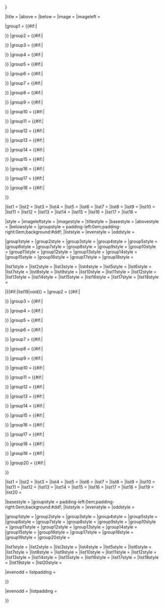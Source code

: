 {{Navbox
|name = {{{name|Navbox long}}}
|state = {{{state|}}}
|navbar = {{{navbar|}}}
|border = {{{border|{{{1|}}}}}}

|title = {{{title|}}}
|above = {{{above|}}}
|below = {{{below|}}}
|image = {{{image|}}}
|imageleft = {{{imageleft|}}}

|group1 = {{#if:{{{group1|}}}|<div style="padding:{{{grouppadding|0em 0.75em;}}}">{{{group1|}}}</div>}}
|group2 = {{#if:{{{group2|}}}|<div style="padding:{{{grouppadding|0em 0.75em;}}}">{{{group2|}}}</div>}}
|group3 = {{#if:{{{group3|}}}|<div style="padding:{{{grouppadding|0em 0.75em;}}}">{{{group3|}}}</div>}}
|group4 = {{#if:{{{group4|}}}|<div style="padding:{{{grouppadding|0em 0.75em;}}}">{{{group4|}}}</div>}}
|group5 = {{#if:{{{group5|}}}|<div style="padding:{{{grouppadding|0em 0.75em;}}}">{{{group5|}}}</div>}}
|group6 = {{#if:{{{group6|}}}|<div style="padding:{{{grouppadding|0em 0.75em;}}}">{{{group6|}}}</div>}}
|group7 = {{#if:{{{group7|}}}|<div style="padding:{{{grouppadding|0em 0.75em;}}}">{{{group7|}}}</div>}}
|group8 = {{#if:{{{group8|}}}|<div style="padding:{{{grouppadding|0em 0.75em;}}}">{{{group8|}}}</div>}}
|group9 = {{#if:{{{group9|}}}|<div style="padding:{{{grouppadding|0em 0.75em;}}}">{{{group9|}}}</div>}}
|group10 = {{#if:{{{group10|}}}|<div style="padding:{{{grouppadding|0em 0.75em;}}}">{{{group10|}}}</div>}}
|group11 = {{#if:{{{group11|}}}|<div style="padding:{{{grouppadding|0em 0.75em;}}}">{{{group11|}}}</div>}}
|group12 = {{#if:{{{group12|}}}|<div style="padding:{{{grouppadding|0em 0.75em;}}}">{{{group12|}}}</div>}}
|group13 = {{#if:{{{group13|}}}|<div style="padding:{{{grouppadding|0em 0.75em;}}}">{{{group13|}}}</div>}}
|group14 = {{#if:{{{group14|}}}|<div style="padding:{{{grouppadding|0em 0.75em;}}}">{{{group14|}}}</div>}}
|group15 = {{#if:{{{group15|}}}|<div style="padding:{{{grouppadding|0em 0.75em;}}}">{{{group15|}}}</div>}}
|group16 = {{#if:{{{group16|}}}|<div style="padding:{{{grouppadding|0em 0.75em;}}}">{{{group16|}}}</div>}}
|group17 = {{#if:{{{group17|}}}|<div style="padding:{{{grouppadding|0em 0.75em;}}}">{{{group17|}}}</div>}}
|group18 = {{#if:{{{group18|}}}|<div style="padding:{{{grouppadding|0em 0.75em;}}}">{{{group18|}}}</div>}}

|list1 = {{{list1|}}}
|list2 = {{{list2|}}}
|list3 = {{{list3|}}}
|list4 = {{{list4|}}}
|list5 = {{{list5|}}}
|list6 = {{{list6|}}}
|list7 = {{{list7|}}}
|list8 = {{{list8|}}}
|list9 = {{{list9|}}}
|list10 = {{{list10|}}}
|list11 = {{{list11|}}}
|list12 = {{{list12|}}}
|list13 = {{{list13|}}}
|list14 = {{{list14|}}}
|list15 = {{{list15|}}}
|list16 = {{{list16|}}}
|list17 = {{{list17|}}}
|list18 = {{{list18|}}}

|style = {{{style|}}}{{{bodystyle|}}}
|imageleftstyle = {{{imageleftstyle|}}}
|imagestyle = {{{imagestyle|}}}
|titlestyle = {{{titlestyle|}}}
|basestyle = {{{basestyle|}}}
|abovestyle = {{{abovestyle|}}}
|belowstyle = {{{belowstyle|}}}
|groupstyle = padding-left:0em;padding-right:0em;background:#ddf;{{{groupstyle|}}}
|liststyle = {{{liststyle|}}}
|evenstyle = {{{evenstyle|}}}
|oddstyle = {{{oddstyle|}}}

|group1style = {{{group1style|}}}
|group2style = {{{group2style|}}}
|group3style = {{{group3style|}}}
|group4style = {{{group4style|}}}
|group5style = {{{group5style|}}}
|group6style = {{{group6style|}}}
|group7style = {{{group7style|}}}
|group8style = {{{group8style|}}}
|group9style = {{{group9style|}}}
|group10style = {{{group10style|}}}
|group11style = {{{group11style|}}}
|group12style = {{{group12style|}}}
|group13style = {{{group13style|}}}
|group14style = {{{group14style|}}}
|group15style = {{{group15style|}}}
|group16style = {{{group16style|}}}
|group17style = {{{group17style|}}}
|group18style = {{{group18style|}}}

|list1style = {{{list1style|}}}
|list2style = {{{list2style|}}}
|list3style = {{{list3style|}}}
|list4style = {{{list4style|}}}
|list5style = {{{list5style|}}}
|list6style = {{{list6style|}}}
|list7style = {{{list7style|}}}
|list8style = {{{list8style|}}}
|list9style = {{{list9style|}}}
|list10style = {{{list10style|}}}
|list11style = {{{list11style|}}}
|list12style = {{{list12style|}}}
|list13style = {{{list13style|}}}
|list14style = {{{list14style|}}}
|list15style = {{{list15style|}}}
|list16style = {{{list16style|}}}
|list17style = {{{list17style|}}}
|list18style = {{{list18style|}}}

|{{#if:{{{list19|}}}{{{list20|}}}{{{list21|}}}{{{list22|}}}{{{list23|}}}{{{list24|}}}{{{list25|}}}{{{list26|}}}{{{list27|}}}{{{list28|}}}{{{list29|}}}{{{list30|}}}{{{list31|}}}{{{list32|}}}{{{list33|}}}{{{list34|}}}{{{list35|}}}{{{list36|}}}{{{list37|}}}{{{list38|}}}|list19|void}} = {{Navbox|child

|group1  = {{#if:{{{group19|}}}|<div style="padding:{{{grouppadding|0em 0.75em;}}}">{{{group19|}}}</div>}}
|group2  = {{#if:{{{group20|}}}|<div style="padding:{{{grouppadding|0em 0.75em;}}}">{{{group20|}}}</div>}}
|group3  = {{#if:{{{group21|}}}|<div style="padding:{{{grouppadding|0em 0.75em;}}}">{{{group21|}}}</div>}}
|group4  = {{#if:{{{group22|}}}|<div style="padding:{{{grouppadding|0em 0.75em;}}}">{{{group22|}}}</div>}}
|group5  = {{#if:{{{group23|}}}|<div style="padding:{{{grouppadding|0em 0.75em;}}}">{{{group23|}}}</div>}}
|group6  = {{#if:{{{group24|}}}|<div style="padding:{{{grouppadding|0em 0.75em;}}}">{{{group24|}}}</div>}}
|group7  = {{#if:{{{group25|}}}|<div style="padding:{{{grouppadding|0em 0.75em;}}}">{{{group25|}}}</div>}}
|group8  = {{#if:{{{group26|}}}|<div style="padding:{{{grouppadding|0em 0.75em;}}}">{{{group26|}}}</div>}}
|group9  = {{#if:{{{group27|}}}|<div style="padding:{{{grouppadding|0em 0.75em;}}}">{{{group27|}}}</div>}}
|group10 = {{#if:{{{group28|}}}|<div style="padding:{{{grouppadding|0em 0.75em;}}}">{{{group28|}}}</div>}}
|group11 = {{#if:{{{group29|}}}|<div style="padding:{{{grouppadding|0em 0.75em;}}}">{{{group29|}}}</div>}}
|group12 = {{#if:{{{group30|}}}|<div style="padding:{{{grouppadding|0em 0.75em;}}}">{{{group30|}}}</div>}}
|group13 = {{#if:{{{group31|}}}|<div style="padding:{{{grouppadding|0em 0.75em;}}}">{{{group31|}}}</div>}}
|group14 = {{#if:{{{group32|}}}|<div style="padding:{{{grouppadding|0em 0.75em;}}}">{{{group32|}}}</div>}}
|group15 = {{#if:{{{group33|}}}|<div style="padding:{{{grouppadding|0em 0.75em;}}}">{{{group33|}}}</div>}}
|group16 = {{#if:{{{group34|}}}|<div style="padding:{{{grouppadding|0em 0.75em;}}}">{{{group34|}}}</div>}}
|group17 = {{#if:{{{group35|}}}|<div style="padding:{{{grouppadding|0em 0.75em;}}}">{{{group35|}}}</div>}}
|group18 = {{#if:{{{group36|}}}|<div style="padding:{{{grouppadding|0em 0.75em;}}}">{{{group36|}}}</div>}}
|group19 = {{#if:{{{group37|}}}|<div style="padding:{{{grouppadding|0em 0.75em;}}}">{{{group37|}}}</div>}}
|group20 = {{#if:{{{group38|}}}|<div style="padding:{{{grouppadding|0em 0.75em;}}}">{{{group38|}}}</div>}}

|list1  = {{{list19|}}}
|list2  = {{{list20|}}}
|list3  = {{{list21|}}}
|list4  = {{{list22|}}}
|list5  = {{{list23|}}}
|list6  = {{{list24|}}}
|list7  = {{{list25|}}}
|list8  = {{{list26|}}}
|list9  = {{{list27|}}}
|list10 = {{{list28|}}}
|list11 = {{{list29|}}}
|list12 = {{{list30|}}}
|list13 = {{{list31|}}}
|list14 = {{{list32|}}}
|list15 = {{{list33|}}}
|list16 = {{{list34|}}}
|list17 = {{{list35|}}}
|list18 = {{{list36|}}}
|list19 = {{{list37|}}}
|list20 = {{{list38|}}}

|basestyle = {{{basestyle|}}}
|groupstyle = padding-left:0em;padding-right:0em;background:#ddf;{{{groupstyle|}}}
|liststyle = {{{liststyle|}}}
|evenstyle = {{{evenstyle|}}}
|oddstyle = {{{oddstyle|}}}

|group1style  = {{{group19style|}}}
|group2style  = {{{group20style|}}}
|group3style  = {{{group21style|}}}
|group4style  = {{{group22style|}}}
|group5style  = {{{group23style|}}}
|group6style  = {{{group24style|}}}
|group7style  = {{{group25style|}}}
|group8style  = {{{group26style|}}}
|group9style  = {{{group27style|}}}
|group10style = {{{group28style|}}}
|group11style = {{{group29style|}}}
|group12style = {{{group30style|}}}
|group13style = {{{group31style|}}}
|group14style = {{{group32style|}}}
|group15style = {{{group33style|}}}
|group16style = {{{group34style|}}}
|group17style = {{{group35style|}}}
|group18style = {{{group36style|}}}
|group19style = {{{group37style|}}}
|group20style = {{{group38style|}}}

|list1style  = {{{list19style|}}}
|list2style  = {{{list20style|}}}
|list3style  = {{{list21style|}}}
|list4style  = {{{list22style|}}}
|list5style  = {{{list23style|}}}
|list6style  = {{{list24style|}}}
|list7style  = {{{list25style|}}}
|list8style  = {{{list26style|}}}
|list9style  = {{{list27style|}}}
|list10style = {{{list28style|}}}
|list11style = {{{list29style|}}}
|list12style = {{{list30style|}}}
|list13style = {{{list31style|}}}
|list14style = {{{list32style|}}}
|list15style = {{{list33style|}}}
|list16style = {{{list34style|}}}
|list17style = {{{list35style|}}}
|list18style = {{{list36style|}}}
|list19style = {{{list37style|}}}
|list20style = {{{list38style|}}}

|evenodd = {{{evenodd|void}}}
listpadding = {{{listpadding|void}}}

}}

|evenodd = {{{evenodd|void}}}
|listpadding = {{{listpadding|void}}}

}}<noinclude>

{{template doc}}
<!-- Add categories and interwikis to the /doc subpage, not here! -->
</noinclude>